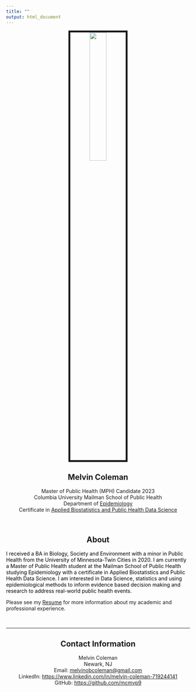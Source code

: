 ```yaml
---
title: ""
output: html_document
---
```

<style>
body {
  background-color: transparent; 
}
</style>

<center>
<img src="images/me.jpeg" style="width:30%; border:5px solid">

## Melvin Coleman <br>
Master of Public Health (MPH) Candidate 2023 <br>
Columbia University Mailman School of Public Health <br>
Department of [Epidemiology](https://www.publichealth.columbia.edu/academics/degrees/master-public-health/columbia-mph/mph-epidemiology) <br>
Certificate in [Applied Biostatistics and Public Health Data Science](https://www.publichealth.columbia.edu/academics/degrees/master-public-health/certificates/applied-biostatistics-and-public-health-data-science) <br>

</b>
<br>

## About 

<p align="left" style="color:black;">

I received a BA in Biology, Society and Environment with a minor in Public Health from the University of Minnesota-Twin Cities in 2020. I am currently a Master of Public Health student at the Mailman School of Public Health studying Epidemiology with a certificate in Applied Biostatistics and Public Health Data Science. I am interested in Data Science, statistics and using epidemiological methods to inform evidence based decision making and research to address real-world public health events. 
</p>
<p align="left"> Please see my [Resume](href:documents/Coleman_Melvin.pdf) for more information about my academic and professional experience.</p>

<br><hr>

## Contact Information 
Melvin Coleman <br> 
Newark, NJ <br> 
Email: [melvinobcoleman@gmail.com](mailto:mbc2178@cumc.columbia.edu) <br>
LinkedIn: [https://www.linkedin.com/in/melvin-coleman-719244141](https://www.linkedin.com/in/melvin-coleman-719244141) <br>
GitHub: [https://github.com/mcmvp9](https://github.com/mcmvp9)

</center>
</body>



